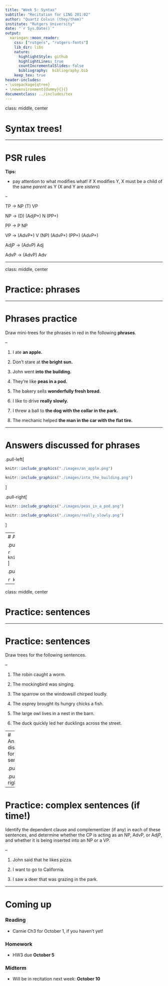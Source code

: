 ```yaml
---
title: "Week 5: Syntax"
subtitle: "Recitation for LING 201:02"
author: "Quartz Colvin (they/them)"
institute: "Rutgers University"
date: "`r Sys.Date()`"
output:
  xaringan::moon_reader:
    css: ["rutgers", "rutgers-fonts"]
    lib_dir: libs
    nature:
      highlightStyle: github
      highlightLines: true
      countIncrementalSlides: false
      bibliography:  bibliography.bib
    keep_tex: true
header-includes:
- \usepackage{qtree}
- \newenvironment{dummy}{}{}
documentclass: ../includes/tex
---
```


class: middle, center

# Syntax trees!

---

# PSR rules

**Tips:**

- pay attention to what modifies what! if X modifies Y, X must be a child of the same *parent* as Y (X and Y are *sisters*)

--

TP → NP (T) VP

NP → (D) (AdjP+) N (PP+)

PP → P NP

VP → (AdvP+) V (NP) (AdvP+) (PP+) (AdvP+)

AdjP → (AdvP) Adj

AdvP → (AdvP) Adv

---

class: middle, center

# Practice: phrases

---

# Phrases practice

Draw mini-trees for the phrases in red in the following **phrases**.

--

1. I ate **an apple.** 

2. Don't stare at **the bright sun.**

3. John went **into the building.**

4. They're like **peas in a pod.**

5. The bakery sells **wonderfully fresh bread.**

6. I like to drive **really slowly.**

7. I threw a ball to **the dog with the collar in the park.**

8. The mechanic helped **the man in the car with the flat tire.**

---

# Answers discussed for phrases

.pull-left[
```r
knitr::include_graphics("./images/an_apple.png")
```

```r
knitr::include_graphics("./images/into_the_building.png")
```
]

.pull-right[
```r
knitr::include_graphics("./images/peas_in_a_pod.png")
```

```r
knitr::include_graphics("./images/really_slowly.png")
```
]

---
# Answers discussed for phrases 

.pull-left[
```r
knitr::include_graphics("./images/the_bright_sun.png")
```

```r
knitr::include_graphics("./images/the_dog_with_the_collar_in_the_park.png")
```
]

.pull-right[
```r
knitr::include_graphics("./images/the_man_in_the_car_with_the_flat_tire.png")
```

```r
knitr::include_graphics("./images/wonderfully_fresh_bread.png")
```
]
---

class: middle, center

# Practice: sentences

---

# Practice: sentences

Draw trees for the following sentences. 

--

1. The robin caught a worm.

2. The mockingbird was singing.

3. The sparrow on the windowsill chirped loudly.

4. The osprey brought its hungry chicks a fish.

5. The large owl lives in a nest in the barn.

6. The duck quickly led her ducklings across the street.

---
# Answers discussed for sentences

.pull-left[
```r
knitr::include_graphics("./images/the_mockingbird_was_singing.png")
```
]


.pull-right[
```r
knitr::include_graphics("./images/the_robin_caught_a_worm.png")
```
]

---



# Practice: complex sentences (if time!)

Identify the dependent clause and complementizer (if any) in each of these sentences, and determine whether the CP is acting as an NP, AdvP, or AdjP, and whether it is being inserted into an NP or a VP.

--

1. John said that he likes pizza.

2. I want to go to California.

3. I saw a deer that was grazing in the park. 

---

# Coming up 

### Reading 

- Carnie Ch3 for October 1, if you haven't yet!

### Homework 

- HW3 due **October 5**

### Midterm

- Will be in recitation next week: **October 10**

